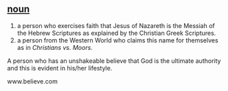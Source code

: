 == [[noun]] ==
# a person who exercises faith that Jesus of Nazareth is the Messiah of the Hebrew Scriptures as explained by the Christian Greek Scriptures.
# a person from the Western World who claims this name for themselves as in ''Christians vs. Moors''.

A person who has an unshakeable believe that God is the ultimate authority and this is evident in his/her lifestyle.

www.believe.com
